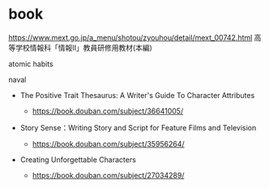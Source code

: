 # book

https://www.mext.go.jp/a_menu/shotou/zyouhou/detail/mext_00742.html
高等学校情報科「情報Ⅱ」教員研修用教材(本編)

atomic habits

naval 

- The Positive Trait Thesaurus: A Writer's Guide To Character Attributes
  - https://book.douban.com/subject/36641005/

- Story Sense：Writing Story and Script for Feature Films and Television
  - https://book.douban.com/subject/35956264/

- Creating Unforgettable Characters
  - https://book.douban.com/subject/27034289/